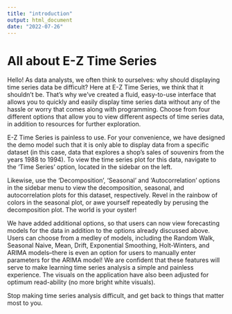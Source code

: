 ```yaml
---
title: "introduction"
output: html_document
date: "2022-07-26"
---
```

# All about E-Z Time Series 

Hello! As data analysts, we often think to ourselves: why should displaying time series data be difficult? Here at E-Z Time Series, we think that it shouldn't be. That's why we've created a fluid, easy-to-use interface that allows you to quickly and easily display time series data without any of the hassle or worry that comes along with programming. Choose from four different options that allow you to view different aspects of time series data, in addition to resources for further exploration.

E-Z Time Series is painless to use. For your convenience, we have designed the demo model such that it is only able to display data from a specific dataset (in this case, data that explores a shop's sales of souvenirs from the years 1988 to 1994). To view the time series plot for this data, navigate to the 'Time Series' option, located in the sidebar on the left.

Likewise, use the 'Decomposition', 'Seasonal' and 'Autocorrelation' options in the sidebar menu to view the decomposition, seasonal, and autocorrelation plots for this dataset, respectively. Revel in the rainbow of colors in the seasonal plot, or awe yourself repeatedly by perusing the decomposition plot. The world is your oyster! 

We have added additional options, so that users can now view forecasting models for the data in addition to the options already discussed above. Users can choose from a medley of models, including the Random Walk, Seasonal Naive, Mean, Drift, Exponential Smoothing, Holt-Winters, and ARIMA models--there is even an option for users to manually enter parameters for the ARIMA model! We are confident that these features will serve to make learning time series analysis a simple and painless experience. The visuals on the application have also been adjusted for optimum read-ability (no more bright white visuals). 

Stop making time series analysis difficult, and get back to things that matter most to you. 